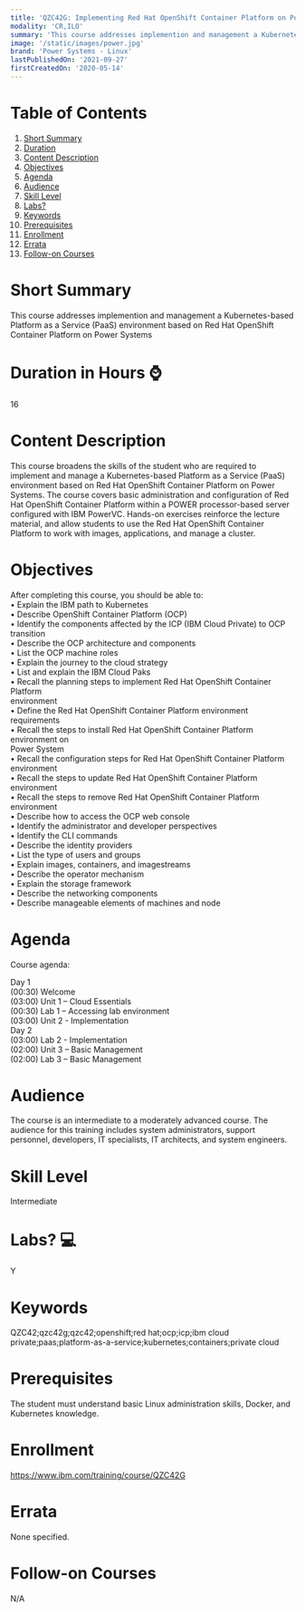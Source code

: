 ```yaml
---
title: 'QZC42G: Implementing Red Hat OpenShift Container Platform on Power Systems'
modality: 'CR,ILO'
summary: 'This course addresses implemention and management a Kubernetes-based Platform as a Service (PaaS) environment based on Red Hat OpenShift Container Platform on Power Systems'
image: '/static/images/power.jpg'
brand: 'Power Systems - Linux'
lastPublishedOn: '2021-09-27'
firstCreatedOn: '2020-05-14'
---
```

# Table of Contents
1.  [Short Summary](#short-summary)
2.  [Duration](#duration-in-hours-)
3.  [Content Description](#content-description)
4.  [Objectives](#objectives)
5.  [Agenda](#agenda)
6.  [Audience](#audience)
7.  [Skill Level](#skill-level)
8.  [Labs?](#labs-)
9.  [Keywords](#keywords)
10. [Prerequisites](#prerequisites)
11. [Enrollment](#enrollment)
12. [Errata](#errata)
13. [Follow-on Courses](#follow-on-courses)

# Short Summary
This course addresses implemention and management a Kubernetes-based Platform as a Service (PaaS) environment based on Red Hat OpenShift Container Platform on Power Systems

# Duration in Hours ⌚
16

# Content Description
<p>This course broadens the skills of the student who are required to implement and manage a Kubernetes-based Platform as a Service (PaaS) environment based on Red Hat OpenShift Container Platform on Power Systems. The course covers basic administration and configuration of Red Hat OpenShift Container Platform within a POWER processor-based server configured with IBM PowerVC. Hands-on exercises reinforce the lecture material, and allow students to use the Red Hat OpenShift Container Platform to work with images, applications, and manage a cluster.</p>

# Objectives
<p>After completing this course, you should be able to:<br />• Explain the IBM path to Kubernetes<br />• Describe OpenShift Container Platform (OCP)<br />• Identify the components affected by the ICP (IBM Cloud Private) to OCP transition<br />• Describe the OCP architecture and components<br />• List the OCP machine roles<br />• Explain the journey to the cloud strategy<br />• List and explain the IBM Cloud Paks<br />• Recall the planning steps to implement Red Hat OpenShift Container Platform<br />environment<br />• Define the Red Hat OpenShift Container Platform environment requirements<br />• Recall the steps to install Red Hat OpenShift Container Platform environment on<br />Power System<br />• Recall the configuration steps for Red Hat OpenShift Container Platform environment<br />• Recall the steps to update Red Hat OpenShift Container Platform environment<br />• Recall the steps to remove Red Hat OpenShift Container Platform environment<br />• Describe how to access the OCP web console<br />• Identify the administrator and developer perspectives<br />• Identify the CLI commands<br />• Describe the identity providers<br />• List the type of users and groups<br />• Explain images, containers, and imagestreams<br />• Describe the operator mechanism<br />• Explain the storage framework<br />• Describe the networking components<br />• Describe manageable elements of machines and node</p>

# Agenda
<p>Course agenda:</p><p>Day 1<br />(00:30) Welcome<br />(03:00) Unit 1 – Cloud Essentials<br />(00:30) Lab 1 – Accessing lab environment<br />(03:00) Unit 2 - Implementation<br />Day 2<br />(03:00) Lab 2 - Implementation<br />(02:00) Unit 3 – Basic Management<br />(02:00) Lab 3 – Basic Management</p>

# Audience
<p>The course is an intermediate to a moderately advanced course. The audience for this training includes system administrators, support personnel, developers, IT specialists, IT architects, and system engineers.</p>

# Skill Level
Intermediate        

# Labs? 💻
Y

# Keywords
QZC42;qzc42g;qzc42;openshift;red hat;ocp;icp;ibm cloud private;paas;platform-as-a-service;kubernetes;containers;private cloud

# Prerequisites
<p>The student must understand basic Linux administration skills, Docker, and Kubernetes knowledge.&nbsp;</p>

# Enrollment
https://www.ibm.com/training/course/QZC42G

# Errata
None specified.

# Follow-on Courses
N/A

